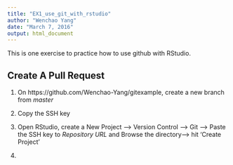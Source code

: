 ```yaml
---
title: "EX1_use_git_with_rstudio"
author: "Wenchao Yang"
date: "March 7, 2016"
output: html_document
---
```


This is one exercise to practice how to use github with RStudio.

## Create A Pull Request

1. On https://github.com/Wenchao-Yang/gitexample, create a new branch from *master*

2. Copy the SSH key

3. Open RStudio, create a New Project --> Version Control --> Git --> Paste the SSH key to *Repository URL* and Browse the directory--> hit 'Create Project'

4. 